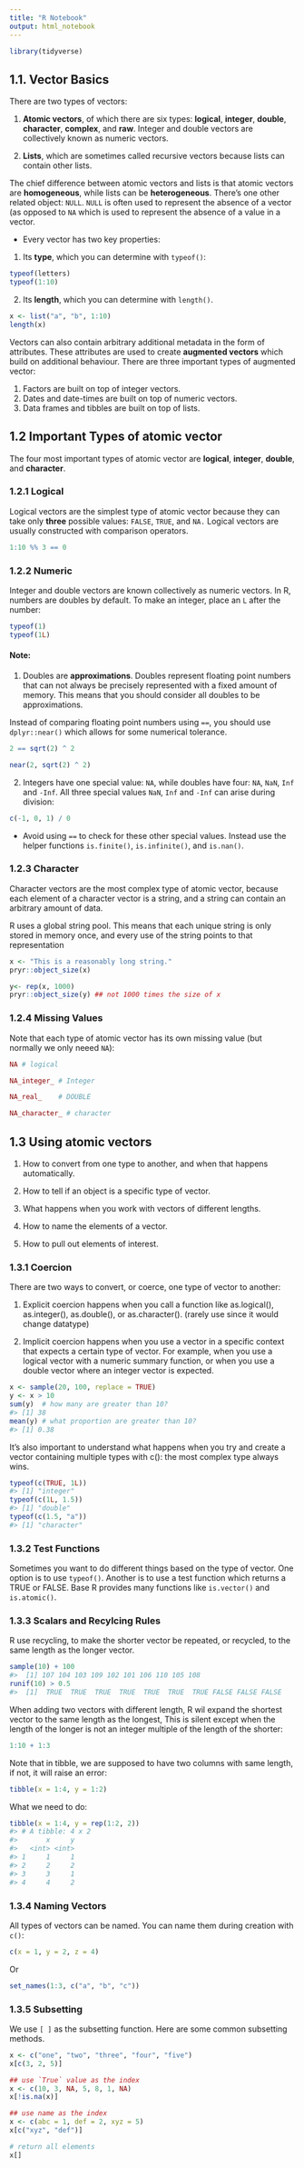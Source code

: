 ```yaml
---
title: "R Notebook"
output: html_notebook
---
```



```r
library(tidyverse)
```

## 1.1. Vector Basics

There are two types of vectors:

1. __Atomic vectors__, of which there are six types: __logical__, __integer__, __double__, __character__, __complex__, and __raw__. Integer and double vectors are collectively known as numeric vectors.

2. __Lists__, which are sometimes called recursive vectors because lists can contain other lists.

The chief difference between atomic vectors and lists is that atomic vectors are __homogeneous__, while lists can be __heterogeneous__. There’s one other related object: `NULL`. `NULL` is often used to represent the absence of a vector (as opposed to `NA` which is used to represent the absence of a value in a vector. 


* Every vector has two key properties:

1. Its __type__, which you can determine with `typeof()`:
```r
typeof(letters)
typeof(1:10)
```
2. Its __length__, which you can determine with `length()`.
```r
x <- list("a", "b", 1:10)
length(x)
```
Vectors can also contain arbitrary additional metadata in the form of attributes. These attributes are used to create __augmented vectors__ which build on additional behaviour. There are three important types of augmented vector:

1. Factors are built on top of integer vectors.
2. Dates and date-times are built on top of numeric vectors.
3. Data frames and tibbles are built on top of lists.


## 1.2 Important Types of atomic vector

The four most important types of atomic vector are __logical__, __integer__, __double__, and __character__.

### 1.2.1 Logical

Logical vectors are the simplest type of atomic vector because they can take only __three__ possible values: `FALSE`, `TRUE`, and `NA.` Logical vectors are usually constructed with comparison operators.

```r
1:10 %% 3 == 0
```

### 1.2.2 Numeric

Integer and double vectors are known collectively as numeric vectors. In R, numbers are doubles by default. To make an integer, place an `L` after the number:

```r
typeof(1)
typeof(1L)
```

#### Note: 
1. Doubles are __approximations__. Doubles represent floating point numbers that can not always be precisely represented with a fixed amount of memory. This means that you should consider all doubles to be approximations.

Instead of comparing floating point numbers using `==`, you should use `dplyr::near()` which allows for some numerical tolerance.

```r
2 == sqrt(2) ^ 2

near(2, sqrt(2) ^ 2)

```
2. Integers have one special value: `NA`, while doubles have four: `NA`, `NaN`, `Inf` and `-Inf`. All three special values `NaN`, `Inf` and `-Inf` can arise during division:
```r
c(-1, 0, 1) / 0
```

* Avoid using `==` to check for these other special values. Instead use the helper functions `is.finite()`, `is.infinite()`, and `is.nan()`.


### 1.2.3 Character

Character vectors are the most complex type of atomic vector, because each element of a character vector is a string, and a string can contain an arbitrary amount of data.

R uses a global string pool. This means that each unique string is only stored in memory once, and every use of the string points to that representation

```r
x <- "This is a reasonably long string."
pryr::object_size(x)

y<- rep(x, 1000)
pryr::object_size(y) ## not 1000 times the size of x
```

### 1.2.4 Missing Values

Note that each type of atomic vector has its own missing value (but normally we only neeed `NA`):

```r
NA # logical

NA_integer_ # Integer

NA_real_    # DOUBLE

NA_character_ # character
```

## 1.3 Using atomic vectors 

1. How to convert from one type to another, and when that happens automatically.

2. How to tell if an object is a specific type of vector.

3. What happens when you work with vectors of different lengths.

4. How to name the elements of a vector.

5. How to pull out elements of interest.

### 1.3.1 Coercion

There are two ways to convert, or coerce, one type of vector to another:

1. Explicit coercion happens when you call a function like as.logical(), as.integer(), as.double(), or as.character(). (rarely use since it would change datatype)

2. Implicit coercion happens when you use a vector in a specific context that expects a certain type of vector. For example, when you use a logical vector with a numeric summary function, or when you use a double vector where an integer vector is expected.

```r
x <- sample(20, 100, replace = TRUE)
y <- x > 10
sum(y)  # how many are greater than 10?
#> [1] 38
mean(y) # what proportion are greater than 10?
#> [1] 0.38
```

It’s also important to understand what happens when you try and create a vector containing multiple types with c(): the most complex type always wins.

```r
typeof(c(TRUE, 1L))
#> [1] "integer"
typeof(c(1L, 1.5))
#> [1] "double"
typeof(c(1.5, "a"))
#> [1] "character"
```


### 1.3.2 Test Functions

Sometimes you want to do different things based on the type of vector. One option is to use `typeof()`. Another is to use a test function which returns a TRUE or FALSE. Base R provides many functions like `is.vector()` and `is.atomic()`.

### 1.3.3 Scalars and Recylcing Rules

R use recycling, to make the shorter vector be repeated, or recycled, to the same length as the longer vector.

```r
sample(10) + 100
#>  [1] 107 104 103 109 102 101 106 110 105 108
runif(10) > 0.5
#>  [1]  TRUE  TRUE  TRUE  TRUE  TRUE  TRUE  TRUE FALSE FALSE FALSE

```

When adding two vectors with different length, R wil expand the shortest vector to the same length as the longest, This is silent except when the length of the longer is not an integer multiple of the length of the shorter:

```r
1:10 + 1:3
```

Note that in tibble, we are supposed to have two columns with same length, if not, it will raise an error:
```r
tibble(x = 1:4, y = 1:2)
```
What we need to do:
```r
tibble(x = 1:4, y = rep(1:2, 2))
#> # A tibble: 4 x 2
#>       x     y
#>   <int> <int>
#> 1     1     1
#> 2     2     2
#> 3     3     1
#> 4     4     2
```

### 1.3.4 Naming Vectors

All types of vectors can be named. You can name them during creation with `c()`:
```r
c(x = 1, y = 2, z = 4)


```
Or
```r
set_names(1:3, c("a", "b", "c"))
```

### 1.3.5 Subsetting

We use `[ ]` as the subsetting function. Here are some common subsetting methods. 

```r
x <- c("one", "two", "three", "four", "five")
x[c(3, 2, 5)]
```

```r
## use `True` value as the index
x <- c(10, 3, NA, 5, 8, 1, NA)
x[!is.na(x)]
```
```r
## use name as the index
x <- c(abc = 1, def = 2, xyz = 5)
x[c("xyz", "def")]
```
```r
# return all elements
x[]
```

